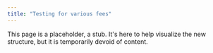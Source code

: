 ```yaml
---
title: "Testing for various fees"
---
```


This page is a placeholder, a stub. It's here to help visualize the new structure, but it is temporarily devoid of content.
